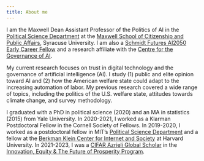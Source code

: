 ```yaml
---
title: About me
---
```


I am the Maxwell Dean Assistant Professor of the Politics of AI in the [Political Science Department](https://www.maxwell.syr.edu/psc/) at the [Maxwell School of Citizenship and Public Affairs](https://www.maxwell.syr.edu/), Syracuse University. I am also a [Schmidt Futures AI2050 Early Career Fellow](https://ai2050.schmidtfutures.com/) and a research affiliate with the [Centre for the Governance of AI](https://governance.ai/).

My current research focuses on trust in digital technology and the governance of artificial intelligence (AI). I study (1) public and elite opinion toward AI and (2) how the American welfare state could adapt to the increasing automation of labor. My previous research covered a wide range of topics, including the politics of the U.S. welfare state, attitudes towards climate change, and survey methodology.

I graduated with a PhD in political science (2020) and an MA in statistics (2015) from Yale University. In 2020-2021, I worked as a Klarman Postdoctoral Fellow in the Cornell Society of Fellows. In 2019-2020, I worked as a postdoctoral fellow in MIT's [Political Science Department](https://polisci.mit.edu/) and a fellow at the [Berkman Klein Center for Internet and Society](https://cyber.harvard.edu/) at Harvard University. In 2021-2023, I was a [CIFAR Azrieli Global Scholar](https://cifar.ca/cifar-azrieli-global-scholars/) in the [Innovation, Equity & The Future of Prosperity Program](https://cifar.ca/research-programs/innovation-equity-the-future-of-prosperity/).
